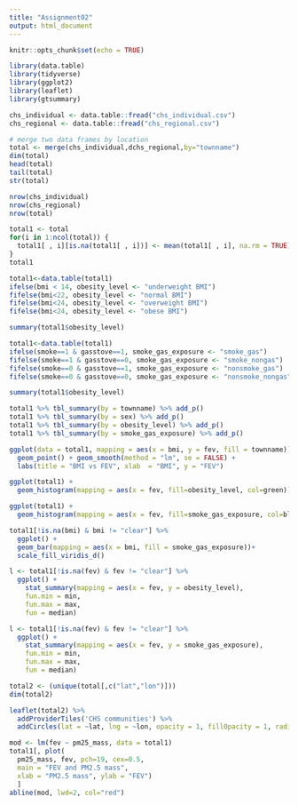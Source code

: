 ```yaml
---
title: "Assignment02"
output: html_document
---
```


```r
knitr::opts_chunk$set(echo = TRUE)
```

```r
library(data.table)
library(tidyverse)
library(ggplot2)
library(leaflet)
library(gtsummary)
```

```r
chs_individual <- data.table::fread("chs_individual.csv")
chs_regional <- data.table::fread("chs_regional.csv")

# merge two data frames by location
total <- merge(chs_individual,dchs_regional,by="townname")
dim(total)
head(total)
tail(total)
str(total)

nrow(chs_individual)
nrow(chs_regional)
nrow(total)
```

```r
total1 <- total                                              
for(i in 1:ncol(total)) {                                   
  total1[ , i][is.na(total1[ , i])] <- mean(total1[ , i], na.rm = TRUE)
}
total1                                                     
```

```r
total1<-data.table(total1)
ifelse(bmi < 14, obesity_level <- "underweight BMI")
fifelse(bmi<22, obesity_level <- "normal BMI")
fifelse(bmi<24, obesity_level <- "overweight BMI")
fifelse(bmi<24, obesity_level <- "obese BMI")

summary(total1$obesity_level)
```

```r
total1<-data.table(total1)
ifelse(smoke==1 & gasstove==1, smoke_gas_exposure <- "smoke_gas")
fifelse(smoke==1 & gasstove==0, smoke_gas_exposure <- "smoke_nongas")
fifelse(smoke==0 & gasstove==1, smoke_gas_exposure <- "nonsmoke_gas")
fifelse(smoke==0 & gasstove==0, smoke_gas_exposure <- "nonsmoke_nongas")

summary(total1$obesity_level)
```

```r
total1 %>% tbl_summary(by = townname) %>% add_p()
total1 %>% tbl_summary(by = sex) %>% add_p()
total1 %>% tbl_summary(by = obesity_level) %>% add_p()
total1 %>% tbl_summary(by = smoke_gas_exposure) %>% add_p()
```

```r
ggplot(data = total1, mapping = aes(x = bmi, y = fev, fill = townname)) +
  geom_point() + geom_smooth(method = "lm", se = FALSE) +
  labs(title = "BMI vs FEV", xlab  = "BMI", y = "FEV")
```

```r
ggplot(total1) + 
  geom_histogram(mapping = aes(x = fev, fill=obesity_level, col=green))

ggplot(total1) + 
  geom_histogram(mapping = aes(x = fev, fill=smoke_gas_exposure, col=blue))
```

```r
total1[!is.na(bmi) & bmi != "clear"] %>%
  ggplot() + 
  geom_bar(mapping = aes(x = bmi, fill = smoke_gas_exposure))+
  scale_fill_viridis_d()
```

```r
l <- total1[!is.na(fev) & fev != "clear"] %>%
  ggplot() + 
    stat_summary(mapping = aes(x = fev, y = obesity_level),
    fun.min = min,
    fun.max = max,
    fun = median)

l <- total1[!is.na(fev) & fev != "clear"] %>%
  ggplot() + 
    stat_summary(mapping = aes(x = fev, y = smoke_gas_exposure),
    fun.min = min,
    fun.max = max,
    fun = median)
```

```r
total2 <- (unique(total[,c("lat","lon")]))  
dim(total2)

leaflet(total2) %>% 
  addProviderTiles('CHS communities') %>% 
  addCircles(lat = ~lat, lng = ~lon, opacity = 1, fillOpacity = 1, radius = 400)
```

```r
mod <- lm(fev ~ pm25_mass, data = total1)
total1[, plot(
  pm25_mass, fev, pch=19, cex=0.5, 
  main = "FEV and PM2.5 mass", 
  xlab = "PM2.5 mass", ylab = "FEV")
  ]
abline(mod, lwd=2, col="red")
```




















